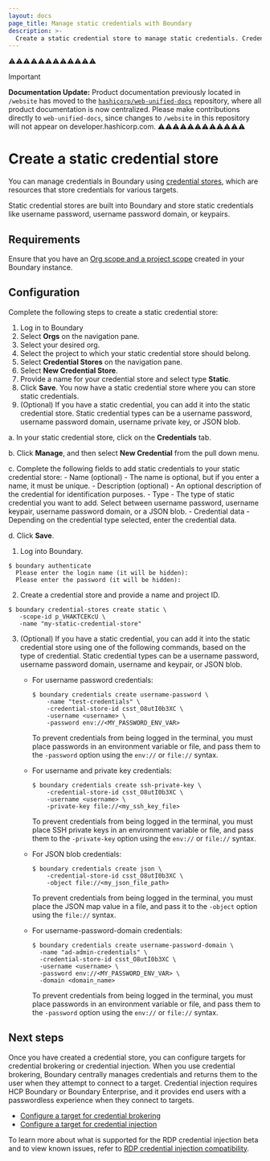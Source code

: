 ```yaml
---
layout: docs
page_title: Manage static credentials with Boundary
description: >-
  Create a static credential store to manage static credentials. Credential stores let you configure targets for credential brokering or injection.
---
```


⚠️⚠️⚠️⚠️⚠️⚠️⚠️⚠️⚠️⚠️⚠️⚠️
> [!IMPORTANT]  
> **Documentation Update:** Product documentation previously located in `/website` has moved to the [`hashicorp/web-unified-docs`](https://github.com/hashicorp/web-unified-docs) repository, where all product documentation is now centralized. Please make contributions directly to `web-unified-docs`, since changes to `/website` in this repository will not appear on developer.hashicorp.com.
⚠️⚠️⚠️⚠️⚠️⚠️⚠️⚠️⚠️⚠️⚠️⚠️

# Create a static credential store

You can manage credentials in Boundary using [credential stores](/boundary/docs/domain-model/credential-stores), which are resources that store credentials for various targets.

Static credential stores are built into Boundary and store static credentials like username password, username password domain, or keypairs.

## Requirements

Ensure that you have an [Org scope and a project scope](/boundary/docs/commands/scopes/create) created in your Boundary instance.

## Configuration

Complete the following steps to create a static credential store:

<Tabs>
<Tab heading="UI" group="ui">

1. Log in to Boundary
2. Select **Orgs** on the navigation pane.
3. Select your desired org.
4. Select the project to which your static credential store should belong.
5. Select **Credential Stores** on the navigation pane.
6. Select **New Credential Store**.
7. Provide a name for your credential store and select type **Static**.
8. Click **Save**. You now have a static credential store where you can store static credentials.
9. (Optional) If you have a static credential, you can add it into the static credential store. Static credential types can be a username password, username password domain, username private key, or JSON blob.

  a. In your static credential store, click on the **Credentials** tab.

  b. Click **Manage**, and then select **New Credential** from the pull down menu.

  c. Complete the following fields to add static credentials to your static credential store:
    - Name (optional) - The name is optional, but if you enter a name, it must be unique.
    - Description (optional) - An optional description of the credential for identification purposes.
    - Type - The type of static credential you want to add. Select between username password, username keypair, username password domain, or a JSON blob.
    - Credential data - Depending on the credential type selected, enter the credential data.

  d. Click **Save**.

</Tab>
<Tab heading="CLI" group="cli">

1. Log into Boundary.

  ```shell-session
  $ boundary authenticate
    Please enter the login name (it will be hidden):
    Please enter the password (it will be hidden):
  ```

2. Create a credential store and provide a name and project ID.

  ```shell-session
  $ boundary credential-stores create static \
     -scope-id p_VHAKTCEKcU \
     -name "my-static-credential-store"
  ```

3. (Optional) If you have a static credential, you can add it into the static credential store using one of the following commands, based on the type of credential. Static credential types can be a username password, username password domain, username and keypair, or JSON blob.

    - For username password credentials:

      ```shell-session
      $ boundary credentials create username-password \
          -name "test-credentials" \
          -credential-store-id csst_O8utI0b3XC \
          -username <username> \
          -password env://<MY_PASSWORD_ENV_VAR>
      ```

      To prevent credentials from being logged in the terminal, you must place passwords in an environment variable or file, and pass them to the `-password` option using the `env://` or `file://` syntax.

    - For username and private key credentials:

      ```shell-session
      $ boundary credentials create ssh-private-key \
          -credential-store-id csst_O8utI0b3XC \
          -username <username> \
          -private-key file://<my_ssh_key_file>
      ```

      To prevent credentials from being logged in the terminal, you must place SSH private keys in an environment variable or file, and pass them to the `-private-key` option using the `env://` or `file://` syntax.

    - For JSON blob credentials:

      ```shell-session
      $ boundary credentials create json \
          -credential-store-id csst_O8utI0b3XC \
          -object file://<my_json_file_path>
      ```

      To prevent credentials from being logged in the terminal, you must place the JSON map value in a file, and pass it to the `-object` option using the `file://` syntax.

    - For username-password-domain credentials:

      ```shell-session
      $ boundary credentials create username-password-domain \
        -name "ad-admin-credentials" \
        -credential-store-id csst_O8utI0b3XC \
        -username <username> \
        -password env://<MY_PASSWORD_ENV_VAR> \
        -domain <domain_name>
        ```

      To prevent credentials from being logged in the terminal, you must place passwords in an environment variable or file, and pass them to the `-password` option using the `env://` or `file://` syntax.

</Tab>
</Tabs>

## Next steps

Once you have created a credential store, you can configure targets for credential brokering or credential injection.
When you use credential brokering, Boundary centrally manages credentials and returns them to the user when they attempt to connect to a target.
Credential injection requires HCP Boundary or Boundary Enterprise, and it provides end users with a passwordless experience when they connect to targets.

- [Configure a target for credential brokering](/boundary/docs/credentials/configure-credential-brokering)
- [Configure a target for credential injection](/boundary/docs/credentials/configure-credential-injection)

To learn more about what is supported for the RDP credential injection beta and to view known issues, refer to [RDP credential injection compatibility](/boundary/docs/credentials/rdp-testing-and-compatibility-matrix).